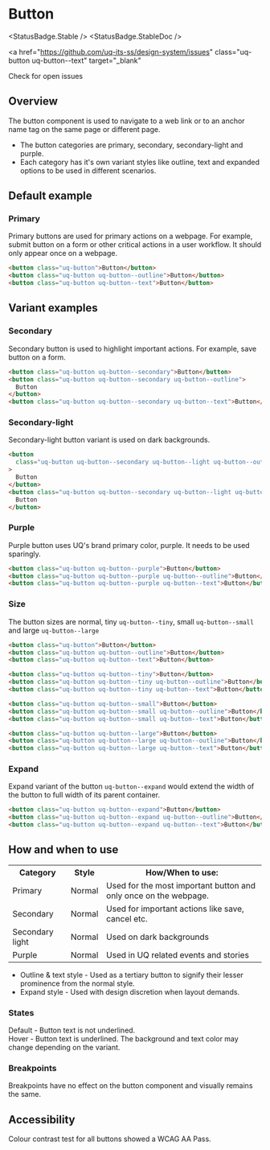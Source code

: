 
# Button

<StatusBadge.Stable />
<StatusBadge.StableDoc />

<a
  href="https://github.com/uq-its-ss/design-system/issues"
  class="uq-button uq-button--text"
  target="_blank"
>
  Check for open issues
</a>

## Overview

The button component is used to navigate to a web link or to an anchor name tag on the same page or different page.

- The button categories are primary, secondary, secondary-light and purple.
- Each category has it's own variant styles like outline, text and expanded options to be used in different scenarios.

## Default example

### Primary

Primary buttons are used for primary actions on a webpage. For example, submit button on a form or other critical actions in a user workflow.
It should only appear once on a webpage.

<Canvas withSource="none">
  <Story id="components-button--primary" />
</Canvas>

```html
<button class="uq-button">Button</button>
<button class="uq-button uq-button--outline">Button</button>
<button class="uq-button uq-button--text">Button</button>
```

## Variant examples

### Secondary

Secondary button is used to highlight important actions. For example, save button on a form.

<Canvas withSource="none">
  <Story id="components-button--secondary" />
</Canvas>

```html
<button class="uq-button uq-button--secondary">Button</button>
<button class="uq-button uq-button--secondary uq-button--outline">
  Button
</button>
<button class="uq-button uq-button--secondary uq-button--text">Button</button>
```

### Secondary-light

Secondary-light button variant is used on dark backgrounds.

<Canvas withSource="none">
  <Story height="70px" id="components-button--secondary-light" />
</Canvas>

```html
<button
  class="uq-button uq-button--secondary uq-button--light uq-button--outline"
>
  Button
</button>
<button class="uq-button uq-button--secondary uq-button--light uq-button--text">
  Button
</button>
```

### Purple

Purple button uses UQ's brand primary color, purple. It needs to be used sparingly.

<Canvas withSource="none">
  <Story id="components-button--purple" />
</Canvas>

```html
<button class="uq-button uq-button--purple">Button</button>
<button class="uq-button uq-button--purple uq-button--outline">Button</button>
<button class="uq-button uq-button--purple uq-button--text">Button</button>
```

### Size

The button sizes are normal, tiny `uq-button--tiny`, small `uq-button--small` and large `uq-button--large`

<Canvas withSource="none">
  <Story id="components-button--size" />
</Canvas>

```html
<button class="uq-button">Button</button>
<button class="uq-button uq-button--outline">Button</button>
<button class="uq-button uq-button--text">Button</button>

<button class="uq-button uq-button--tiny">Button</button>
<button class="uq-button uq-button--tiny uq-button--outline">Button</button>
<button class="uq-button uq-button--tiny uq-button--text">Button</button>

<button class="uq-button uq-button--small">Button</button>
<button class="uq-button uq-button--small uq-button--outline">Button</button>
<button class="uq-button uq-button--small uq-button--text">Button</button>

<button class="uq-button uq-button--large">Button</button>
<button class="uq-button uq-button--large uq-button--outline">Button</button>
<button class="uq-button uq-button--large uq-button--text">Button</button>
```

### Expand

Expand variant of the button `uq-button--expand` would extend the width of the button to full width of its parent container.

<Canvas withSource="none">
  <Story id="components-button--expand" />
</Canvas>

```html
<button class="uq-button uq-button--expand">Button</button>
<button class="uq-button uq-button--expand uq-button--outline">Button</button>
<button class="uq-button uq-button--expand uq-button--text">Button</button>
```

## How and when to use

<table className="uqds-table  uqds-table--card uqds-table--colour">
  <tbody className="uqds-table__body">
    <tr className="uqds-table__mobile-heading">
      <th className="uqds-table__heading">Category</th>
      <th className="uqds-table__heading">Style</th>
      <th className="uqds-table__heading">How/When to use:</th>
    </tr>
    <tr className="uqds-table__row">
      <td className="uqds-table__item" data-title="Category:">
        Primary
      </td>
      <td className="uqds-table__item" data-title="Styles:">
        Normal
      </td>
      <td className="uqds-table__item" data-title="How/When to use:">
        Used for the most important button and only once on the webpage.
      </td>
    </tr>
    <tr className="uqds-table__row">
      <td className="uqds-table__item" data-title="Category:">
        Secondary
      </td>
      <td className="uqds-table__item" data-title="Styles:">
        Normal
      </td>
      <td className="uqds-table__item" data-title="How/When to use:">
        Used for important actions like save, cancel etc.
      </td>
    </tr>
    <tr className="uqds-table__row">
      <td className="uqds-table__item" data-title="Category:">
        Secondary light
      </td>
      <td className="uqds-table__item" data-title="Styles:">
        Normal
      </td>
      <td className="uqds-table__item" data-title="How/When to use:">
        Used on dark backgrounds
      </td>
    </tr>
    <tr className="uqds-table__row">
      <td className="uqds-table__item" data-title="Category:">
        Purple
      </td>
      <td className="uqds-table__item" data-title="Styles:">
        Normal
      </td>
      <td className="uqds-table__item" data-title="How/When to use:">
        Used in UQ related events and stories
      </td>
    </tr>
  </tbody>
</table>

- Outline & text style - Used as a tertiary button to signify their lesser prominence from the normal style.
- Expand style - Used with design discretion when layout demands.

### States

Default - Button text is not underlined. <br />
Hover - Button text is underlined. The background and text color may change depending on the variant.

### Breakpoints

Breakpoints have no effect on the button component and visually remains the same.

## Accessibility

Colour contrast test for all buttons showed a WCAG AA Pass.
